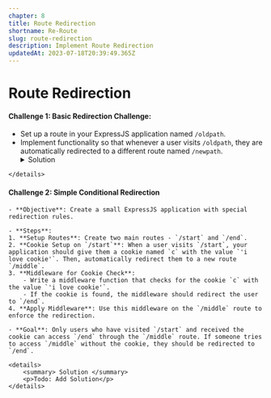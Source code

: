 ```yaml
---
chapter: 8
title: Route Redirection
shortname: Re-Route
slug: route-redirection
description: Implement Route Redirection
updatedAt: 2023-07-18T20:39:49.365Z
---
```


# Route Redirection

#### Challenge 1: Basic Redirection Challenge: 
   - Set up a route in your ExpressJS application named `/oldpath`. 
   - Implement functionality so that whenever a user visits `/oldpath`, they are automatically redirected to a different route named `/newpath`.
    <details>
        <summary> Solution </summary>
        <p>Todo: Add Solution</p>
    </details>

#### Challenge 2: Simple Conditional Redirection

    - **Objective**: Create a small ExpressJS application with special redirection rules.

    - **Steps**:
    1. **Setup Routes**: Create two main routes - `/start` and `/end`.
    2. **Cookie Setup on `/start`**: When a user visits `/start`, your application should give them a cookie named `c` with the value `'i love cookie'`. Then, automatically redirect them to a new route `/middle`.
    3. **Middleware for Cookie Check**:
        - Write a middleware function that checks for the cookie `c` with the value `'i love cookie'`.
        - If the cookie is found, the middleware should redirect the user to `/end`.
    4. **Apply Middleware**: Use this middleware on the `/middle` route to enforce the redirection.

    - **Goal**: Only users who have visited `/start` and received the cookie can access `/end` through the `/middle` route. If someone tries to access `/middle` without the cookie, they should be redirected to `/end`.

    <details>
        <summary> Solution </summary>
        <p>Todo: Add Solution</p>
    </details>